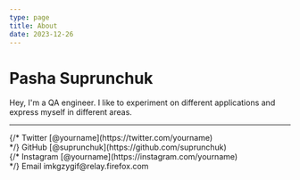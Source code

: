 ```yaml
---
type: page
title: About
date: 2023-12-26
---
```


# Pasha Suprunchuk

Hey, I'm a QA engineer. I like to experiment on different applications and express myself in different areas.

---

<div>
  {/* Twitter [@yourname](https://twitter.com/yourname)
  <br /> */}
  GitHub [@suprunchuk](https://github.com/suprunchuk)
  <br />
  {/* Instagram [@yourname](https://instagram.com/yourname)
  <br /> */}
  Email imkgzygif@relay.firefox.com
</div>
